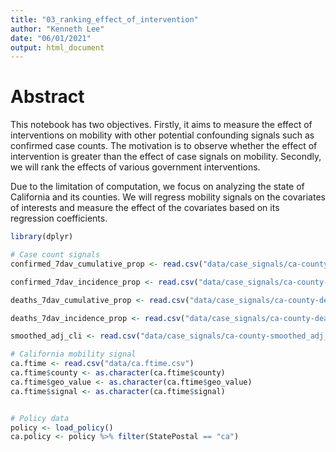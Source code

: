 ```yaml
---
title: "03_ranking_effect_of_intervention"
author: "Kenneth Lee"
date: "06/01/2021"
output: html_document
---
```


# Abstract

This notebook has two objectives. Firstly, it aims to measure the effect of interventions on mobility with other potential confounding signals such as confirmed case counts. The motivation is to observe whether the effect of intervention is greater than the effect of case signals on mobility. Secondly, we will rank the effects of various government interventions.

Due to the limitation of computation, we focus on analyzing the state of California and its counties. We will regress mobility signals on the covariates of interests and measure the effect of the covariates based on its regression coefficients.

```r
library(dplyr)

# Case count signals
confirmed_7dav_cumulative_prop <- read.csv("data/case_signals/ca-county-confirmed_7dav_cumulative_prop.csv")

confirmed_7dav_incidence_prop <- read.csv("data/case_signals/ca-county-confirmed_7dav_incidence_prop.csv")

deaths_7dav_cumulative_prop <- read.csv("data/case_signals/ca-county-deaths_7dav_cumulative_prop.csv")

deaths_7dav_incidence_prop <- read.csv("data/case_signals/ca-county-deaths_7dav_incidence_prop.csv")

smoothed_adj_cli <- read.csv("data/case_signals/ca-county-smoothed_adj_cli.csv")

# California mobility signal
ca.ftime <- read.csv("data/ca.ftime.csv")
ca.ftime$county <- as.character(ca.ftime$county)
ca.ftime$geo_value <- as.character(ca.ftime$geo_value)
ca.ftime$signal <- as.character(ca.ftime$signal)


# Policy data
policy <- load_policy()
ca.policy <- policy %>% filter(StatePostal == "ca")
```